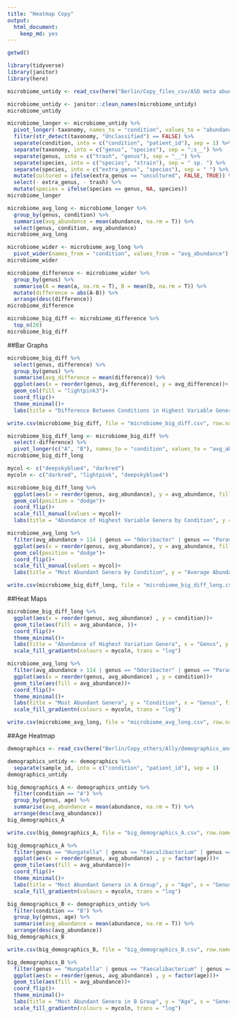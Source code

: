 ```yaml
---
title: "Heatmap Copy"
output: 
  html_document: 
    keep_md: yes
---
```


```r
getwd()
```

```r
library(tidyverse)
library(janitor)
library(here)
```

```r
microbiome_untidy <- read_csv(here("Berlin/Copy_files_csv/ASD meta abundance 2.csv"))
```

```r
microbiome_untidy <- janitor::clean_names(microbiome_untidy)
microbiome_untidy
```

```r
microbiome_longer <- microbiome_untidy %>% 
  pivot_longer(-taxonomy, names_to = "condition", values_to = "abundance")%>% 
  filter(str_detect(taxonomy, "Unclassified") == FALSE) %>% 
  separate(condition, into = c("condition", "patient_id"), sep = 1) %>%
  separate(taxonomy, into = c("genus", "species"), sep = ";s__") %>% 
  separate(genus, into = c("trash", "genus"), sep = "__") %>% 
  separate(species, into = c("species", "strain"), sep = " sp. ") %>%
  separate(species, into = c("extra_genus", "species"), sep = " ") %>% 
  mutate(cultured = ifelse(extra_genus == "uncultured", FALSE, TRUE)) %>% 
  select(- extra_genus, - trash) %>% 
  mutate(species = ifelse(species == genus, NA, species))
microbiome_longer
```

```r
microbiome_avg_long <- microbiome_longer %>% 
  group_by(genus, condition) %>% 
  summarise(avg_abundance = mean(abundance, na.rm = T)) %>% 
  select(genus, condition, avg_abundance)
microbiome_avg_long
```

```r
microbiome_wider <- microbiome_avg_long %>% 
  pivot_wider(names_from = "condition", values_from = "avg_abundance")
microbiome_wider
```

```r
microbiome_difference <- microbiome_wider %>% 
  group_by(genus) %>% 
  summarise(A = mean(a, na.rm = T), B = mean(b, na.rm = T)) %>% 
  mutate(difference = abs(A-B)) %>% 
  arrange(desc(difference))
microbiome_difference
```

```r
microbiome_big_diff <- microbiome_difference %>%
  top_n(20)
microbiome_big_diff
```
##Bar Graphs
```r
microbiome_big_diff %>% 
  select(genus, difference) %>% 
  group_by(genus) %>% 
  summarise(avg_difference = mean(difference)) %>% 
  ggplot(aes(x = reorder(genus, avg_difference), y = avg_difference))+
  geom_col(fill = "lightpink3")+
  coord_flip()+
  theme_minimal()+
  labs(title = "Difference Between Conditions in Highest Variable Genera", y = "Average Difference in Abundance", x = "Genus")
```

```r
write.csv(microbiome_big_diff, file = "microbiome_big_diff.csv", row.names = FALSE)
```

```r
microbiome_big_diff_long <- microbiome_big_diff %>% 
  select(-difference) %>% 
  pivot_longer(c("A", "B"), names_to = "condition", values_to = "avg_abundance")
microbiome_big_diff_long
```

```r
mycol <- c("deepskyblue4", "darkred")
mycoln <- c("darkred", "lightpink", "deepskyblue4")
```

```r
microbiome_big_diff_long %>% 
  ggplot(aes(x = reorder(genus, avg_abundance), y = avg_abundance, fill = condition))+
  geom_col(position = "dodge")+
  coord_flip()+
  scale_fill_manual(values = mycol)+
  labs(title = "Abundance of Highest Variable Genera by Condition", y = "Average Abundance", x = "Genus", fill = "Condition")
```

```r
microbiome_avg_long %>% 
  filter(avg_abundance > 114 | genus == "Odoribacter" | genus == "Parasutterella") %>%  
  ggplot(aes(x = reorder(genus, avg_abundance), y = avg_abundance, fill = condition))+
  geom_col(position = "dodge")+
  coord_flip()+
  scale_fill_manual(values = mycol)+
  labs(title = "Most Abundant Genera by Condition", y = "Average Abundance", x = "Genus", fill = "Condition")
```


```r
write.csv(microbiome_big_diff_long, file = "microbiome_big_diff_long.csv", row.names = FALSE)
```

##Heat Maps
```r
microbiome_big_diff_long %>% 
  ggplot(aes(x = reorder(genus, avg_abundance) , y = condition))+
  geom_tile(aes(fill = avg_abundance, ))+
  coord_flip()+
  theme_minimal()+
  labs(title = "Abundance of Highest Variation Genera", x = "Genus", y = "Condition", fill = "Average Abundance")+
  scale_fill_gradientn(colours = mycoln, trans = "log")
```

```r
microbiome_avg_long %>%
  filter(avg_abundance > 114 | genus == "Odoribacter" | genus == "Parasutterella") %>% 
  ggplot(aes(x = reorder(genus, avg_abundance) , y = condition))+
  geom_tile(aes(fill = avg_abundance))+
  coord_flip()+
  theme_minimal()+
  labs(title = "Most Abundant Genera", y = "Condition", x = "Genus", fill = "Average Abundance")+
  scale_fill_gradientn(colours = mycoln, trans = "log")
```
```r
write.csv(microbiome_avg_long, file = "microbiome_avg_long.csv", row.names = FALSE)
```


##Age Heatmap
```r
demographics <- read_csv(here("Berlin/Copy_others/Ally/demographics_and_abundance copy.csv"))
```

```r
demographics_untidy <- demographics %>%
  separate(sample_id, into = c("condition", "patient_id"), sep = 1)
demographics_untidy
```

```r
big_demographics_A <- demographics_untidy %>%
  filter(condition == "A") %>% 
  group_by(genus, age) %>% 
  summarise(avg_abundance = mean(abundance, na.rm = T)) %>% 
  arrange(desc(avg_abundance))
big_demographics_A
```

```r
write.csv(big_demographics_A, file = "big_demographics_A.csv", row.names = FALSE)
```


```r
big_demographics_A %>%
  filter(genus == "Hungatella" | genus == "Faecalibacterium" | genus == "Phascolarctobacterium" | genus == "Flavonifractor" | genus == "Butyricicoccus" | genus == "Subdoligranulum" | genus == "Bilophila" | genus == "Butyricimonas" | genus == "Holdemanella" | genus == "Oscillibacter" | genus == "Fusicatenibacter" | genus == "Intestinimonas" | genus == "Ruthenibacterium" | genus == "Paraprevotella" | genus == "Escherichia" | genus == "Roseburia"| genus == "Eisenbergiella"| genus == "Alistipes"| genus == "Eubacterium"| genus == "Odoribacter") %>%
  ggplot(aes(x = reorder(genus, avg_abundance) , y = factor(age)))+
  geom_tile(aes(fill = avg_abundance))+
  coord_flip()+
  theme_minimal()+
  labs(title = "Most Abundant Genera in A Group", y = "Age", x = "Genus", fill = "Average Abundance")+
  scale_fill_gradientn(colours = mycoln, trans = "log")
```

```r
big_demographics_B <- demographics_untidy %>%
  filter(condition == "B") %>% 
  group_by(genus, age) %>% 
  summarise(avg_abundance = mean(abundance, na.rm = T)) %>% 
  arrange(desc(avg_abundance))
big_demographics_B
```

```r
write.csv(big_demographics_B, file = "big_demographics_B.csv", row.names = FALSE)
```

```r
big_demographics_B %>%
  filter(genus == "Hungatella" | genus == "Faecalibacterium" | genus == "Phascolarctobacterium" | genus == "Flavonifractor" | genus == "Butyricicoccus" | genus == "Subdoligranulum" | genus == "Bilophila" | genus == "Butyricimonas" | genus == "Holdemanella" | genus == "Oscillibacter" | genus == "Fusicatenibacter" | genus == "Intestinimonas" | genus == "Ruthenibacterium" | genus == "Lachnoclostridium" | genus == "Escherichia" | genus == "Roseburia"| genus == "Eisenbergiella"| genus == "Alistipes"| genus == "Eubacterium"| genus == "Odoribacter") %>%
  ggplot(aes(x = reorder(genus, avg_abundance) , y = factor(age)))+
  geom_tile(aes(fill = avg_abundance))+
  coord_flip()+
  theme_minimal()+
  labs(title = "Most Abundant Genera in B Group", y = "Age", x = "Genera", fill = "Average Abundance")+
  scale_fill_gradientn(colours = mycoln, trans = "log")
```
